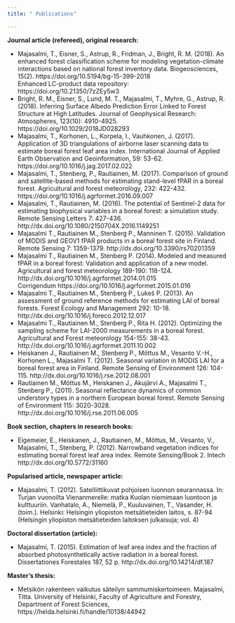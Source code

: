 ```yaml
---
title: " Publications"

---
```



__Journal article (refereed), original research:__

-   Majasalmi, T., Eisner, S., Astrup, R., Fridman, J., Bright, R. M. (2018). An enhanced forest classification scheme for modeling vegetation-climate interactions based on national forest inventory data. Biogeosciences, 15(2). https://doi.org/10.5194/bg-15-399-2018  
Enhanced LC-product data repository: https://doi.org/10.21350/7zZEy5w3
-   Bright, R. M., Eisner, S., Lund, M. T., Majasalmi, T., Myhre, G., Astrup, R. (2018). Inferring Surface Albedo Prediction Error Linked to Forest Structure at High Latitudes. Journal of Geophysical Research: Atmospheres, 123(10): 4910-4925. https://doi.org/10.1029/2018JD028293 
-   Majasalmi, T., Korhonen, L., Korpela, I., Vauhkonen, J. (2017). Application of 3D triangulations of airborne laser scanning data to estimate boreal forest leaf area index. International Journal of Applied Earth Observation and Geoinformation, 59: 53-62. https://doi.org/10.1016/j.jag.2017.02.022 
-   Majasalmi, T., Stenberg, P., Rautiainen, M. (2017). Comparison of ground and satellite-based methods for estimating stand-level fPAR in a boreal forest. Agricultural and forest meteorology, 232: 422-432. https://doi.org/10.1016/j.agrformet.2016.09.007 
-   Majasalmi, T., Rautiainen, M. (2016). The potential of Sentinel-2 data for estimating biophysical variables in a boreal forest: a simulation study. Remote Sensing Letters 7: 427-436. http://dx.doi.org/10.1080/2150704X.2016.1149251 
-   Majasalmi T., Rautiainen M., Stenberg P., Manninen T. (2015). Validation of MODIS and GEOV1 fPAR products in a boreal forest site in Finland. Remote Sensing 7: 1359-1379.  http://dx.doi.org/10.3390/rs70201359 
-   Majasalmi T., Rautiainen M., Stenberg P. (2014). Modeled and measured fPAR in a boreal forest: Validation and application of a new model. Agricultural and forest meteorology 189-190: 118-124. http://dx.doi.org/10.1016/j.agrformet.2014.01.015  
Corrigendum https://doi.org/10.1016/j.agrformet.2015.01.016 
-   Majasalmi T., Rautiainen M., Stenberg P., Lukeš P. (2013). An assessment of ground reference methods for estimating LAI of boreal forests. Forest Ecology and Management 292: 10-18. http://dx.doi.org/10.1016/j.foreco.2012.12.017 
-   Majasalmi T., Rautiainen M., Stenberg P., Rita H. (2012). Optimizing the sampling scheme for LAI-2000 measurements in a boreal forest. Agricultural and Forest meteorology 154-155: 38-43. http://dx.doi.org/10.1016/j.agrformet.2011.10.002 
-   Heiskanen J., Rautiainen M., Stenberg P., Mõttus M., Vesanto V.-H., Korhonen L., Majasalmi T. (2012). Seasonal variation in MODIS LAI for a boreal forest area in Finland. Remote Sensing of Environment 126: 104-115. http://dx.doi.org/10.1016/j.rse.2012.08.001  
-  Rautiainen M., Mõttus M., Heiskanen J., Akujärvi A., Majasalmi T., Stenberg P., (2011). Seasonal reflectance dynamics of common understory types in a northern European boreal forest. Remote Sensing of Environment 115: 3020-3028. http://dx.doi.org/10.1016/j.rse.2011.06.005 


__Book section, chapters in research books:__

-   Eigemeier, E., Heiskanen, J., Rautiainen, M., Mõttus, M., Vesanto, V., Majasalmi, T., Stenberg, P. (2012). Narrowband vegetation indices for estimating boreal forest leaf area index. Remote Sensing/Book 2. Intech http://dx.doi.org/10.5772/31160 


__Popularised article, newspaper article:__

-   Majasalmi, T. (2012). Satelliittikuvat pohjoisen luonnon seurannassa. In: Turjan vuonoilta Vienanmerelle: matka Kuolan niemimaan luontoon ja kulttuuriin. Vanhatalo, A., Niemelä, P., Kuuluvainen, T., Vasander, H. (toim.). Helsinki: Helsingin yliopiston metsätieteiden laitos, s. 87-94 (Helsingin yliopiston metsätieteiden laitoksen julkaisuja; vol. 4)

__Doctoral dissertation (article):__

-   Majasalmi, T. (2015). Estimation of leaf area index and the fraction of absorbed photosynthetically active radiation in a boreal forest. Dissertationes Forestales 187, 52 p. http://dx.doi.org/10.14214/df.187


__Master's thesis:__

-   Metsikön rakenteen vaikutus säteilyn sammumiskertoimeen. Majasalmi, Titta. University of Helsinki, Faculty of Agriculture and Forestry, Department of Forest Sciences, https://helda.helsinki.fi/handle/10138/44942  